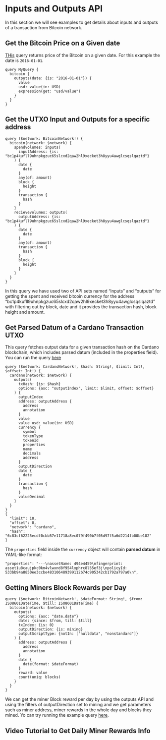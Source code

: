 # Inputs and Outputs API

In this section we will see examples to get details about inputs and outputs of a transaction from Bitcoin network.


## Get the Bitcoin Price on a Given date

[THis](https://ide.bitquery.io/btc-price-in-2016) query returns price of the Bitcoin on a given date. 
For this example the date is `2016-01-01`.

```
query MyQuery {
  bitcoin {
    outputs(date: {is: "2016-01-01"}) {
      value
      usd: value(in: USD)
      expression(get: "usd/value")
    }
  }
}
```

## Get the UTXO Input and Outputs for a specific address

```
query ($network: BitcoinNetwork!) {
  bitcoin(network: $network) {
    spendvolumes: inputs(
      inputAddress: {is: "bc1p4kufll9uhnpkgzuc65slcxd2qaw2hl9xecket3h8yyu4awglcsqslqaztd"}
    ) {
      date {
        date
      }
      any(of: amount)
      block {
        height
      }
      transaction {
        hash
      }
    }
    recievevolumes: outputs(
      outputAddress: {is: "bc1p4kufll9uhnpkgzuc65slcxd2qaw2hl9xecket3h8yyu4awglcsqslqaztd"}
    ) {
      date {
        date
      }
      any(of: amount)
      transaction {
        hash
      }
      block {
        height
      }
    }
  }
}

```

In this query we have used two of API sets named “inputs” and “outputs” for getting the spent and received bitcoin currency for the address “bc1p4kufll9uhnpkgzuc65slcxd2qaw2hl9xecket3h8yyu4awglcsqslqaztd” with filtering out by block, date and it provides the transaction hash, block height and amount.

## Get Parsed Datum of a Cardano Transaction UTXO

This query fetches output data for a given transaction hash on the Cardano blockchain, which includes parsed datum (included in the properties field).
You can run the query [here](https://ide.bitquery.io/DATUM-of-cardano-tx-utxo)

```
query ($network: CardanoNetwork!, $hash: String!, $limit: Int!, $offset: Int!) {
  cardano(network: $network) {
    outputs(
      txHash: {is: $hash}
      options: {asc: "outputIndex", limit: $limit, offset: $offset}
    ) {
      outputIndex
      address: outputAddress {
        address
        annotation
      }
      value
      value_usd: value(in: USD)
      currency {
        symbol
        tokenType
        tokenId
        properties
        name
        decimals
        address
      }
      outputDirection
      date {
        date
      }
      transaction {
        hash
      }
      valueDecimal
    }
  }
}
{
  "limit": 10,
  "offset": 0,
  "network": "cardano",
  "hash": "6c83cf62225ecdf0cbb57e11718a8ec079f490b7f05d97f5a6d2214fb00be182"
}

```

The `properties` field inside the `currency` object will contain **parsed datum** in YAML-like format:

```
"properties": "---\nassetName: 494e4459\nfingerprint: asset1u8caujpkc0km4vlwxnd8f954lxphrc8l55ef3j\npolicyId: 533bb94a8850ee3ccbe483106489399112b74c905342cb1792a797a0\n",
```

## Getting Miners Block Rewards per Day

```
query ($network: BitcoinNetwork!, $dateFormat: String!, $from: ISO8601DateTime, $till: ISO8601DateTime) {
  bitcoin(network: $network) {
    outputs(
      options: {asc: "date.date"}
      date: {since: $from, till: $till}
      txIndex: {is: 0}
      outputDirection: {is: mining}
      outputScriptType: {notIn: ["nulldata", "nonstandard"]}
    ) {
      address: outputAddress {
        address
        annotation
      }
      date {
        date(format: $dateFormat)
      }
      reward: value
      count(uniq: blocks)
    }
  }
}

```

We can get the miner Block reward per day by using the outputs API and using the filters of outputDirection set to mining and we get parameters such as miner address, miner rewards in the whole day and blocks they mined. Yo can try running the example query [here](https://ide.bitquery.io/bitcoin-miners-rewards).

## Video Tutorial to Get Daily Miner Rewards Info

<VideoPlayer url="https://youtu.be/3RC7Mxitfzg" />
